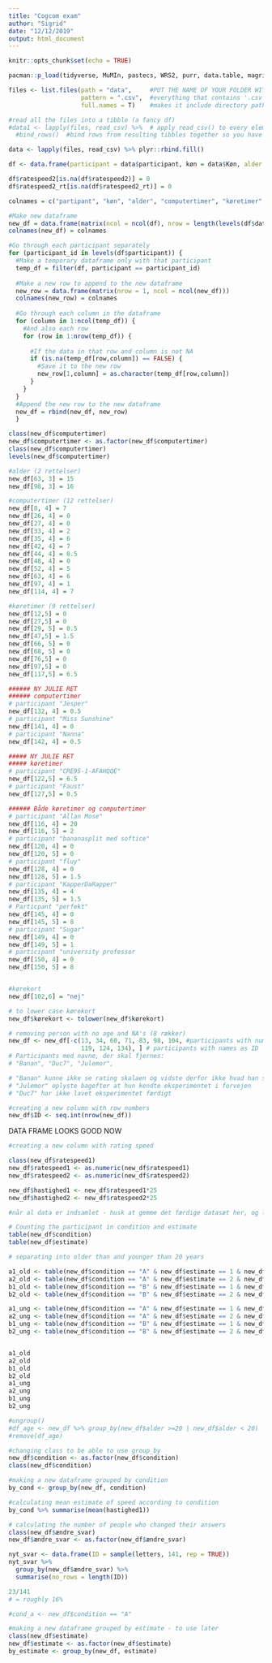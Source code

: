 ```yaml
---
title: "Cogcom exam"
author: "Sigrid"
date: "12/12/2019"
output: html_document
---
```


```r
knitr::opts_chunk$set(echo = TRUE)
```


```r
pacman::p_load(tidyverse, MuMIn, pastecs, WRS2, purr, data.table, magrittr, dplyr)
```


```r

files <- list.files(path = "data",     #PUT THE NAME OF YOUR FOLDER WITH DATA in the quotes, it also might need '/' in the end, experiment with it :)
                    pattern = ".csv",  #everything that contains '.csv' in its name will be listed
                    full.names = T)    #makes it include directory path, so instead of 'logfile_1.csv' it will be 'data/logfile_1.csv')

#read all the files into a tibble (a fancy df)
#data1 <- lapply(files, read_csv) %>%  # apply read_csv() to every element in files list and send the resulting tibbles to the next line
  #bind_rows()  #bind rows from resulting tibbles together so you have one dataset with all of your data

data <- lapply(files, read_csv) %>% plyr::rbind.fill()

```


```r

df <- data.frame(participant = data$participant, køn = data$Køn, alder = data$Alder, computertimer = data$`Hvor mange timer computer/xbox/andet spiller De om ugen?`, køretimer = data$`Hvor mange timer om ugen kører De cirka?`, kørekort = data$`Har De kørekort? (ja/nej)`, condition = data$Condition, estimate = data$Estimate, date = data$date, ratespeed1 = data$ratespeed1.response, ratespeed1_rt = data$ratespeed1.rt, ændre_svar = data$key_resp_4.keys, ændre_svar_rt = data$key_resp_4.rt, ratespeed2 = data$ratespeed2.response, ratespeed2_rt = data$ratespeed2.rt, glasskår = data$key_resp_3.keys, glasskår_rt = data$key_resp_3.rt)

df$ratespeed2[is.na(df$ratespeed2)] = 0
df$ratespeed2_rt[is.na(df$ratespeed2_rt)] = 0

colnames = c("partipant", "køn", "alder", "computertimer", "køretimer", "kørekort", "condition", "estimate", "date", "ratespeed1", "ratespeed1_rt", "ændre_svar", "ændre_svar_rt", "ratespeed2", "ratespeed2_rt", "glasskår", "glasskår_rt")

#Make new dataframe
new_df = data.frame(matrix(ncol = ncol(df), nrow = length(levels(df$data.participant))))
colnames(new_df) = colnames

#Go through each participant separately
for (participant_id in levels(df$participant)) {
  #Make a temporary dataframe only with that participant
  temp_df = filter(df, participant == participant_id)
  
  #Make a new row to append to the new dataframe
  new_row = data.frame(matrix(nrow = 1, ncol = ncol(new_df)))
  colnames(new_row) = colnames
  
  #Go through each column in the dataframe
  for (column in 1:ncol(temp_df)) {
    #And also each row
    for (row in 1:nrow(temp_df)) {
      
      #If the data in that row and column is not NA
      if (is.na(temp_df[row,column]) == FALSE) {
        #Save it to the new row
        new_row[1,column] = as.character(temp_df[row,column])
      }
    }
  }
  #Append the new row to the new dataframe
  new_df = rbind(new_df, new_row)
  }

```

```r

class(new_df$computertimer)
new_df$computertimer <- as.factor(new_df$computertimer)
class(new_df$computertimer)
levels(new_df$computertimer)

#alder (2 rettelser)
new_df[63, 3] = 15
new_df[98, 3] = 16

#computertimer (12 rettelser)
new_df[8, 4] = 7
new_df[26, 4] = 0
new_df[27, 4] = 0
new_df[33, 4] = 2
new_df[35, 4] = 6
new_df[42, 4] = 7
new_df[44, 4] = 0.5
new_df[48, 4] = 0
new_df[52, 4] = 5
new_df[63, 4] = 6
new_df[97, 4] = 1
new_df[114, 4] = 7

#køretimer (9 rettelser)
new_df[12,5] = 0 
new_df[27,5] = 0
new_df[29, 5] = 0.5
new_df[47,5] = 1.5
new_df[66, 5] = 0
new_df[68, 5] = 0
new_df[76,5] = 0
new_df[97,5] = 0
new_df[117,5] = 6.5

###### NY JULIE RET 
###### computertimer
# participant "Jesper"
new_df[132, 4] = 0.5
# participant "Miss Sunshine"
new_df[141, 4] = 0
# participant "Nanna"
new_df[142, 4] = 0.5

##### NY JULIE RET
##### køretimer
# participant "CRE95-1-AFAHQQE"
new_df[122,5] = 6.5
# participant "Faust"
new_df[127,5] = 0.5

###### Både køretimer og computertimer
# participant "Allan Mose"
new_df[116, 4] = 20
new_df[116, 5] = 2
# participant "bananasplit med softice"
new_df[120, 4] = 0
new_df[120, 5] = 0
# participant "fluy"
new_df[128, 4] = 0
new_df[128, 5] = 1.5
# participant "KapperDaRapper"
new_df[135, 4] = 4
new_df[135, 5] = 1.5
# Particpant "perfekt"
new_df[145, 4] = 0
new_df[145, 5] = 8
# participant "Sugar"
new_df[149, 4] = 0
new_df[149, 5] = 1
# participant "university professor
new_df[150, 4] = 0
new_df[150, 5] = 8


#kørekort
new_df[102,6] = "nej"

# to lower case kørekort
new_df$kørekort <- tolower(new_df$kørekort)

# removing person with no age and NA's (8 rækker)
new_df <- new_df[-c(13, 34, 60, 71, 83, 98, 104, #participants with numbers as ID
                    119, 124, 134), ] # participants with names as ID
# Participants med navne, der skal fjernes: 
# "Banan", "Duc7", "Julemor", 

# "Banan" kunne ikke se rating skalaen og vidste derfor ikke hvad han selv svarede
# "Julemor" oplyste bagefter at hun kendte eksperimentet i forvejen
# "Duc7" har ikke lavet eksperimentet færdigt

#creating a new column with row numbers
new_df$ID <- seq.int(nrow(new_df))

```

DATA FRAME LOOKS GOOD NOW

```r

#creating a new column with rating speed

class(new_df$ratespeed1)
new_df$ratespeed1 <- as.numeric(new_df$ratespeed1)
new_df$ratespeed2 <- as.numeric(new_df$ratespeed2)

new_df$hastighed1 <- new_df$ratespeed1*25
new_df$hastighed2 <- new_df$ratespeed2*25


```

```r

#når al data er indsamlet - husk at gemme det færdige datasæt her, og loade det igen - evt lav et nyt r-markdown? 

```


```r

# Counting the participant in condition and estimate
table(new_df$condition)
table(new_df$estimate)

# separating into older than and younger than 20 years

a1_old <- table(new_df$condition == "A" & new_df$estimate == 1 & new_df$alder >= 20)
a2_old <- table(new_df$condition == "A" & new_df$estimate == 2 & new_df$alder >= 20)
b1_old <- table(new_df$condition == "B" & new_df$estimate == 1 & new_df$alder >= 20)
b2_old <- table(new_df$condition == "B" & new_df$estimate == 2 & new_df$alder >= 20)

a1_ung <- table(new_df$condition == "A" & new_df$estimate == 1 & new_df$alder < 20)
a2_ung <- table(new_df$condition == "A" & new_df$estimate == 2 & new_df$alder < 20)
b1_ung <- table(new_df$condition == "B" & new_df$estimate == 1 & new_df$alder < 20)
b2_ung <- table(new_df$condition == "B" & new_df$estimate == 2 & new_df$alder < 20)


a1_old
a2_old
b1_old
b2_old
a1_ung
a2_ung
b1_ung
b2_ung

#ungroup()
#df_age <- new_df %>% group_by(new_df$alder >=20 | new_df$alder < 20)
#remove(df_age)

```

```r

#changing class to be able to use group_by
new_df$condition <- as.factor(new_df$condition)
class(new_df$condition)

#making a new dataframe grouped by condition
by_cond <- group_by(new_df, condition)

#calculating mean estimate of speed according to condition
by_cond %>% summarise(mean(hastighed1))

# calculating the number of people who changed their answers
class(new_df$ændre_svar)
new_df$ændre_svar <- as.factor(new_df$ændre_svar)

nyt_svar <- data.frame(ID = sample(letters, 141, rep = TRUE))
nyt_svar %>% 
  group_by(new_df$ændre_svar) %>% 
  summarise(no_rows = length(ID))

23/141
# = roughly 16%

#cond_a <- new_df$condition == "A"

#making a new dataframe grouped by estimate - to use later
class(new_df$estimate)
new_df$estimate <- as.factor(new_df$estimate)
by_estimate <- group_by(new_df, estimate)


```

